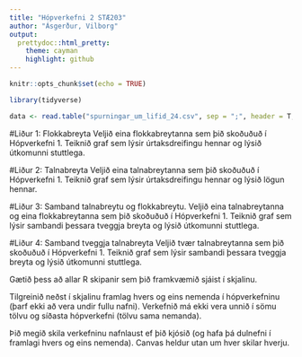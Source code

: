 ```yaml
---
title: "Hópverkefni 2 STÆ203"
author: "Ásgerður, Vilborg"
output: 
  prettydoc::html_pretty:
    theme: cayman
    highlight: github
---
```


```r
knitr::opts_chunk$set(echo = TRUE)

```
```r
library(tidyverse)
```

```r
data <- read.table("spurningar_um_lifid_24.csv", sep = ";", header = T, dec = ",")

```
#Liður 1: Flokkabreyta
Veljið eina flokkabreytanna sem þið skoðuðuð í Hópverkefni 1. Teiknið graf sem lýsir úrtaksdreifingu hennar og lýsið útkomunni stuttlega.

#Liður 2: Talnabreyta
Veljið eina talnabreytanna sem þið skoðuðuð í Hópverkefni 1. Teiknið graf sem lýsir úrtaksdreifingu hennar og lýsið lögun hennar.

#Liður 3: Samband talnabreytu og flokkabreytu.
Veljið eina talnabreytanna og eina flokkabreytanna sem þið skoðuðuð í Hópverkefni 1. Teiknið graf sem lýsir sambandi þessara tveggja breyta og lýsið útkomunni stuttlega.

#Liður 4: Samband tveggja talnabreyta
Veljið tvær talnabreytanna sem þið skoðuðuð í Hópverkefni 1. Teiknið graf sem lýsir sambandi þessara tveggja breyta og lýsið útkomunni stuttlega.




Gætið þess að allar R skipanir sem þið framkvæmið sjáist í skjalinu.

Tilgreinið neðst í skjalinu framlag hvers og eins nemenda í hópverkefninu (þarf ekki að vera undir fullu nafni). Verkefnið má ekki vera unnið í sömu tölvu og síðasta hópverkefni (tölvu sama nemanda).

Þið megið skila verkefninu nafnlaust ef þið kjósið (og hafa þá dulnefni í framlagi hvers og eins nemenda). Canvas heldur utan um hver skilar hverju.